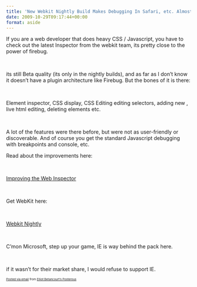 ```yaml
---
title: 'New Webkit Nightly Build Makes Debugging In Safari, etc. Almost as Easy as FF &#038; Firebug'
date: 2009-10-29T09:17:44+00:00
format: aside
---
```

If you are a web developer that does heavy CSS / Javascript, you have to check out the latest Inspector from the webkit team, its pretty close to the power of firebug.

&nbsp;

its still Beta quality (its only in the nightly builds), and as far as I don&#8217;t know it doesn&#8217;t have a plugin architecture like Firebug. But the bones of it is there:

&nbsp;

Element inspector, CSS display, CSS Editing editing selectors, adding new , live html editing, deleting elements etc.

&nbsp;

A lot of the features were there before, but were not as user-friendly or discoverable. And of course you get the standard Javascript debugging with breakpoints and console, etc.

Read about the improvements here:

&nbsp;

[Improving the Web Inspector](http://blog.bogojoker.com/2009/10/improving-the-web-inspector/)

&nbsp;

Get WebKit here:

&nbsp;

[Webkit Nightly](http://nightly.webkit.org/)

&nbsp;

C&#8217;mon Microsoft, step up your game, IE is way behind the pack here.

&nbsp;

if it wasn&#8217;t for their market share, I would refuse to support IE.

<p style="font-size: 8px;">
  <a href="http://posterous.com">Posted via email</a> from <a href="http://posterous.elliotbetancourt.com/new-webkit-nightly-build-makes-debugging-in-s">Elliot Betancourt&#8217;s Posterous</a>
</p>
